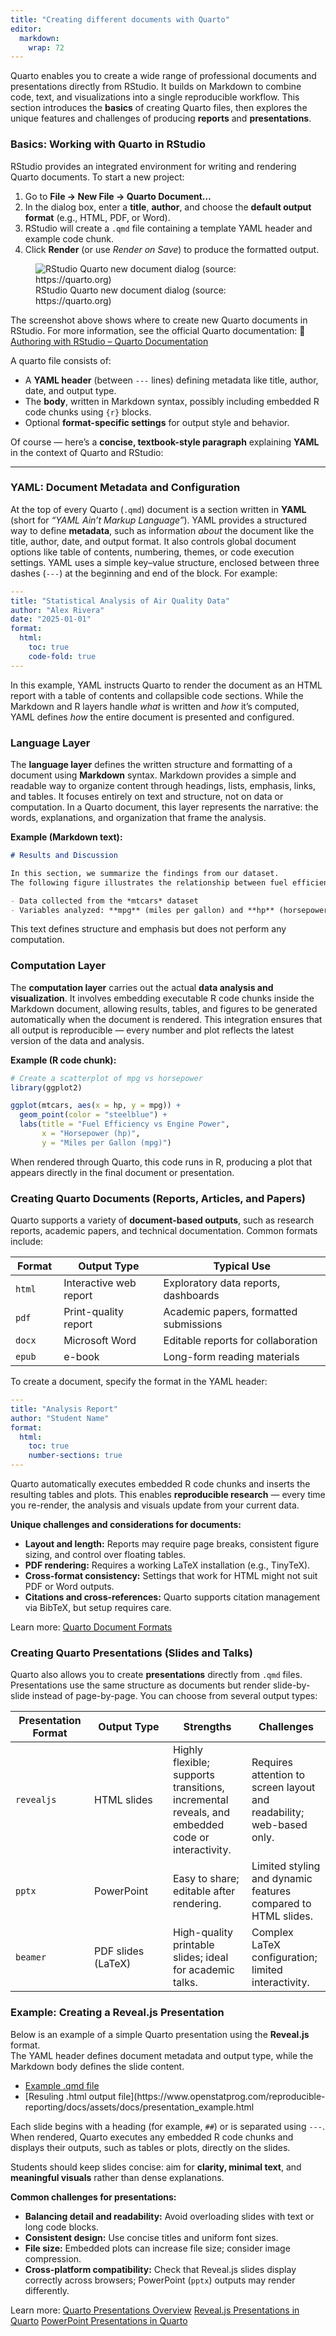 ```yaml
---
title: "Creating different documents with Quarto"
editor: 
  markdown: 
    wrap: 72
---
```


Quarto enables you to create a wide range of professional documents and
presentations directly from RStudio. It builds on Markdown to combine
code, text, and visualizations into a single reproducible workflow. This
section introduces the **basics** of creating Quarto files, then
explores the unique features and challenges of producing **reports** and
**presentations**.

### Basics: Working with Quarto in RStudio

RStudio provides an integrated environment for writing and rendering
Quarto documents. To start a new project:

1.  Go to **File → New File → Quarto Document...**
2.  In the dialog box, enter a **title**, **author**, and choose the
    **default output format** (e.g., HTML, PDF, or Word).
3.  RStudio will create a `.qmd` file containing a template YAML header
    and example code chunk.
4.  Click **Render** (or use *Render on Save*) to produce the formatted
    output.

![RStudio Quarto new document dialog (source:
https://quarto.org)](https://quarto.org/docs/get-started/authoring/images/rstudio-new-document.png)

::: reading
The screenshot above shows where to create new Quarto documents in
RStudio. For more information, see the official Quarto documentation: 🔗
[Authoring with RStudio – Quarto
Documentation](https://quarto.org/docs/get-started/authoring/rstudio.html)
:::

A quarto file consists of:

-   A **YAML header** (between `---` lines) defining metadata like
    title, author, date, and output type.
-   The **body**, written in Markdown syntax, possibly including
    embedded R code chunks using `{r}` blocks.
-   Optional **format-specific settings** for output style and behavior.

Of course — here’s a **concise, textbook-style paragraph** explaining
**YAML** in the context of Quarto and RStudio:

------------------------------------------------------------------------

### YAML: Document Metadata and Configuration

At the top of every Quarto (`.qmd`) document is a section written in
**YAML** (short for *“YAML Ain’t Markup Language”*). YAML provides a
structured way to define **metadata**, such as information *about* the
document like the title, author, date, and output format. It also
controls global document options like table of contents, numbering,
themes, or code execution settings. YAML uses a simple key–value
structure, enclosed between three dashes (`---`) at the beginning and
end of the block. For example:

``` yaml
---
title: "Statistical Analysis of Air Quality Data"
author: "Alex Rivera"
date: "2025-01-01"
format:
  html:
    toc: true
    code-fold: true
---
```

In this example, YAML instructs Quarto to render the document as an HTML
report with a table of contents and collapsible code sections. While the
Markdown and R layers handle *what* is written and *how* it’s computed,
YAML defines *how* the entire document is presented and configured.

### Language Layer

The **language layer** defines the written structure and formatting of a
document using **Markdown** syntax. Markdown provides a simple and
readable way to organize content through headings, lists, emphasis,
links, and tables. It focuses entirely on text and structure, not on
data or computation. In a Quarto document, this layer represents the
narrative: the words, explanations, and organization that frame the
analysis.

**Example (Markdown text):**

``` markdown
# Results and Discussion

In this section, we summarize the findings from our dataset.  
The following figure illustrates the relationship between fuel efficiency and engine power.

- Data collected from the *mtcars* dataset  
- Variables analyzed: **mpg** (miles per gallon) and **hp** (horsepower)
```

This text defines structure and emphasis but does not perform any
computation.

### Computation Layer

The **computation layer** carries out the actual **data analysis and
visualization**. It involves embedding executable R code chunks inside
the Markdown document, allowing results, tables, and figures to be
generated automatically when the document is rendered. This integration
ensures that all output is reproducible — every number and plot reflects
the latest version of the data and analysis.

**Example (R code chunk):**

```r
# Create a scatterplot of mpg vs horsepower
library(ggplot2)

ggplot(mtcars, aes(x = hp, y = mpg)) +
  geom_point(color = "steelblue") +
  labs(title = "Fuel Efficiency vs Engine Power",
       x = "Horsepower (hp)",
       y = "Miles per Gallon (mpg)")
```

When rendered through Quarto, this code runs in R, producing a plot that
appears directly in the final document or presentation.

### Creating Quarto Documents (Reports, Articles, and Papers)

Quarto supports a variety of **document-based outputs**, such as
research reports, academic papers, and technical documentation. Common
formats include:

| **Format** | **Output Type**        | **Typical Use**                        |
|------------|------------------------|----------------------------------------|
| `html`     | Interactive web report | Exploratory data reports, dashboards   |
| `pdf`      | Print-quality report   | Academic papers, formatted submissions |
| `docx`     | Microsoft Word         | Editable reports for collaboration     |
| `epub`     | e-book                 | Long-form reading materials            |

To create a document, specify the format in the YAML header:

``` yaml
---
title: "Analysis Report"
author: "Student Name"
format:
  html:
    toc: true
    number-sections: true
---
```

Quarto automatically executes embedded R code chunks and inserts the
resulting tables and plots. This enables **reproducible research** —
every time you re-render, the analysis and visuals update from your
current data.

**Unique challenges and considerations for documents:**

-   **Layout and length:** Reports may require page breaks, consistent
    figure sizing, and control over floating tables.
-   **PDF rendering:** Requires a working LaTeX installation (e.g.,
    TinyTeX).
-   **Cross-format consistency:** Settings that work for HTML might not
    suit PDF or Word outputs.
-   **Citations and cross-references:** Quarto supports citation
    management via BibTeX, but setup requires care.

:::: column-margin
::: reading
Learn more: [Quarto Document
Formats](https://quarto.org/docs/output-formats/all-formats.html)
:::
::::

### Creating Quarto Presentations (Slides and Talks)

Quarto also allows you to create **presentations** directly from `.qmd`
files. Presentations use the same structure as documents but render
slide-by-slide instead of page-by-page. You can choose from several
output types:

| **Presentation Format** | **Output Type** | **Strengths** | **Challenges** |
|----|----|----|----|
| `revealjs` | HTML slides | Highly flexible; supports transitions, incremental reveals, and embedded code or interactivity. | Requires attention to screen layout and readability; web-based only. |
| `pptx` | PowerPoint | Easy to share; editable after rendering. | Limited styling and dynamic features compared to HTML slides. |
| `beamer` | PDF slides (LaTeX) | High-quality printable slides; ideal for academic talks. | Complex LaTeX configuration; limited interactivity. |

### Example: Creating a Reveal.js Presentation

Below is an example of a simple Quarto presentation using the
**Reveal.js** format.\
The YAML header defines document metadata and output type, while the
Markdown body defines the slide content.

- [Example .qmd file](https://github.com/open-stat-prog/reproducible-reporting/blob/main/assets/docs/presentation_example.qmd)
- [Resuling .html output file](https://www.openstatprog.com/reproducible-reporting/docs/assets/docs/presentation_example.html

Each slide begins with a heading (for example, `##`) or is separated
using `---`. When rendered, Quarto executes any embedded R code chunks
and displays their outputs, such as tables or plots, directly on the
slides.

Students should keep slides concise: aim for **clarity, minimal text**,
and **meaningful visuals** rather than dense explanations.

**Common challenges for presentations:**

-   **Balancing detail and readability:** Avoid overloading slides with
    text or long code blocks.
-   **Consistent design:** Use concise titles and uniform font sizes.
-   **File size:** Embedded plots can increase file size; consider image
    compression.
-   **Cross-platform compatibility:** Check that Reveal.js slides
    display correctly across browsers; PowerPoint (`pptx`) outputs may
    render differently.

::: column-margin
::: reading
Learn more: [Quarto Presentations Overview](https://quarto.org/docs/presentations/) 
[Reveal.js Presentations in Quarto](https://quarto.org/docs/presentations/revealjs/) 
[PowerPoint Presentations in Quarto](https://quarto.org/docs/presentations/powerpoint.html)

:::
:::
